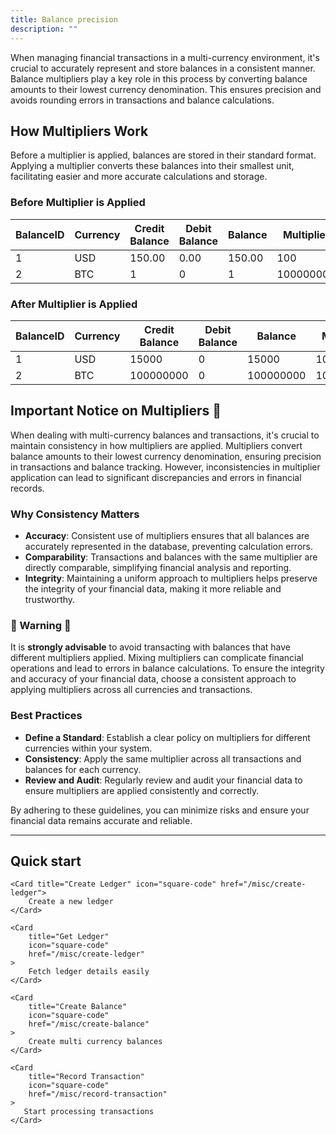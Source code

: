 ```yaml
---
title: Balance precision
description: ""
---
```


When managing financial transactions in a multi-currency environment, it's crucial to accurately represent and store balances in a consistent manner. Balance multipliers play a key role in this process by converting balance amounts to their lowest currency denomination. This ensures precision and avoids rounding errors in transactions and balance calculations.

## How Multipliers Work

Before a multiplier is applied, balances are stored in their standard format. Applying a multiplier converts these balances into their smallest unit, facilitating easier and more accurate calculations and storage.

### Before Multiplier is Applied

| BalanceID | Currency | Credit Balance | Debit Balance | Balance | Multiplier |
|-----------|----------|----------------|---------------|---------|------------|
| 1         | USD      | 150.00         | 0.00          | 150.00  | 100        |
| 2         | BTC      | 1              | 0             | 1       | 100000000  |

### After Multiplier is Applied

| BalanceID | Currency | Credit Balance | Debit Balance | Balance  | Multiplier  |
|-----------|----------|----------------|---------------|----------|-------------|
| 1         | USD      | 15000          | 0             | 15000    | 100         |
| 2         | BTC      | 100000000      | 0             | 100000000| 100000000   |


## Important Notice on Multipliers 🚨

When dealing with multi-currency balances and transactions, it's crucial to maintain consistency in how multipliers are applied. Multipliers convert balance amounts to their lowest currency denomination, ensuring precision in transactions and balance tracking. However, inconsistencies in multiplier application can lead to significant discrepancies and errors in financial records.

### Why Consistency Matters

- **Accuracy**: Consistent use of multipliers ensures that all balances are accurately represented in the database, preventing calculation errors.
- **Comparability**: Transactions and balances with the same multiplier are directly comparable, simplifying financial analysis and reporting.
- **Integrity**: Maintaining a uniform approach to multipliers helps preserve the integrity of your financial data, making it more reliable and trustworthy.

### 🚨 Warning 🚨

It is **strongly advisable** to avoid transacting with balances that have different multipliers applied. Mixing multipliers can complicate financial operations and lead to errors in balance calculations. To ensure the integrity and accuracy of your financial data, choose a consistent approach to applying multipliers across all currencies and transactions.

### Best Practices

- **Define a Standard**: Establish a clear policy on multipliers for different currencies within your system.
- **Consistency**: Apply the same multiplier across all transactions and balances for each currency.
- **Review and Audit**: Regularly review and audit your financial data to ensure multipliers are applied consistently and correctly.

By adhering to these guidelines, you can minimize risks and ensure your financial data remains accurate and reliable.

---

## Quick start
<CardGroup>

    <Card title="Create Ledger" icon="square-code" href="/misc/create-ledger">
        Create a new ledger
    </Card>

    <Card
        title="Get Ledger"
        icon="square-code"
        href="/misc/create-ledger"
    >
        Fetch ledger details easily
    </Card>

    <Card
        title="Create Balance"
        icon="square-code"
        href="/misc/create-balance"
    >
        Create multi currency balances
    </Card>

    <Card
        title="Record Transaction"
        icon="square-code"
        href="/misc/record-transaction"
    >
       Start processing transactions
    </Card>

</CardGroup>
